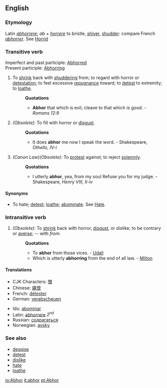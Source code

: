==English==
===Etymology===
Latin ''[[abhorrere]]''; ''ab'' + ''[[horrere]]'' to bristle, [[shiver]], [[shudder]]: compare French ''[[abhorrer]]''. See [[Horrid]]

===Transitive verb===
Imperfect and past participle: [[Abhorred]]<br>
Present participle: [[Abhorring]]

#To [[shrink]] back with [[shuddering]] from; to regard with horror or [[detestation]]; to feel excessive [[repugnance]] toward; to [[detest]] to extremity; to [[loathe]].
#:'''Quotations'''
#:*'''Abhor''' that which is evil; cleave to that which is good. - ''Romans 12:9''
#''(Obsolete):'' To fill with horror or [[disgust]].
#:'''Quotations'''
#:*It does '''abhor''' me now I speak the word. - Shakespeare, ''Othello, IV-i''
#''(Canon Law)(Obsolete):'' To [[protest]] against; to reject [[solemnly]].
#:'''Quotations'''
#:*I utterly '''abhor''', yea, from my soul Refuse you for my judge. - Shakespeare, ''Henry VIII, II-iv''

====Synonyms====
*To hate; [[detest]]; [[loathe]]; [[abominate]]. See [[Hate]].

===Intransitive verb===
#''(Obsolete):'' To [[shrink]] back with horror, [[disgust]], or dislike; to be contrary or [[averse]]; -- with ''from''. 
#:'''Quotations'''
#:*To '''abhor''' from those vices. - [[Udall]]
#:*Which is utterly '''abhorring''' from the end of all law. - [[Milton]]

====Translations====
{{top}}
*CJK Characters: [[憎]]
*Chinese: [[痛恨]]
*French: [[détester]]
*German: [[verabscheuen]]
{{mid}}
*Ido: [[abominar]]
*Latin: [[abhorrere]] ''2<sup>nd</sup>''
*Russian: [[содрагаться]]
*Norwegian: [[avsky]]
{{bottom}}

===See also===
*[[despise]]
*[[detest]]
*[[dislike]]
*[[hate]]
*[[loathe]]

[[io:Abhor]]
[[it:abhor]]
[[pt:Abhor]]